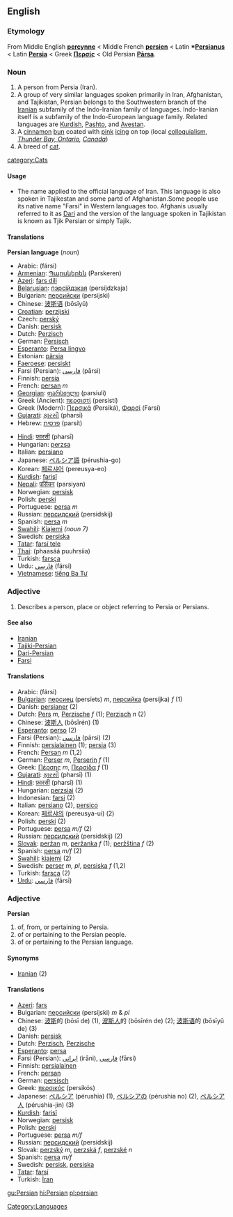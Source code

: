 {{rfc}}
==English==
{{wikipedia}}
===Etymology===
From Middle English '''[[percynne]]''' < Middle French '''[[persien]]''' < Latin '''*[[Persianus]]''' < Latin '''[[Persia]]''' < Greek '''[[Περσίς]]''' < Old Persian '''[[Pārsa]]'''.

===Noun===
#A person from Persia (Iran).
#A group of very similar languages spoken primarily in Iran, Afghanistan, and Tajikistan, Persian belongs to the Southwestern branch of the [[Iranian]] subfamily of the Indo-Iranian family of languages. Indo-Iranian itself is a subfamily of the Indo-European language family. Related languages are [[Kurdish]], [[Pashto]], and [[Avestan]]. 
#A [[cinnamon]] [[bun]] coated with [[pink]] [[icing]] on top (local [[colloquialism]], ''[http://en.wikipedia.org/wiki/Thunder_Bay%2C_Ontario Thunder Bay, Ontario], [[Canada]]'')
#A breed of [[cat]]. 
[[category:Cats]] [[Category:Languages]]

====Usage====
*The name applied to the official language of Iran. This language is also spoken in Tajikestan and some partd of Afghanistan.Some people use its native name "Farsi" in Western languages too. Afghanis usually referred to it as [[Dari]] and the version of the language spoken in Tajikistan is known as Tjik Persian or simply Tajik.
====Translations====
'''Persian language''' (''noun'')
{{top}}
*Arabic: {{ARchar|[[فارسي|فَارْسِي]]}} (fársi)
*[[Armenian]]: [[Պարսկերեն]] (Parskeren)
*[[Azeri]]: [[fars dili]]
*[[Belarusian]]: [[пэрсійдзкая]] (persíjdzkaja)
*Bulgarian: [[персийски]] (persíjski)
*Chinese: [[波斯语]] (bōsīyǔ)
*[[Croatian]]: [[perzijski]]
*Czech: [[perský]]
*Danish: [[persisk]]
*Dutch: [[Perzisch]]
*German: [[Persisch]]
*[[Esperanto]]: [[Persa lingvo]]
*Estonian: [[pärsia]]
*[[Faeroese]]: [[persiskt]]
*Farsi (Persian): [[فارسی]] (pārsi)
*Finnish: [[persia]]
*French: [[persan]] ''m''
*[[Georgian]]: [[ფარსიული]] (parsiuli)
*Greek (Ancient): [[περσιστί]] (persistí)
*Greek (Modern): [[Περσικά]] (Persiká), [[Φαρσί]] (Farsí)
*[[Gujarati]]: [[ફારસી]] (pharsī)
*Hebrew: [[פרסית]] (parsít)
{{mid}}
*[[Hindi]]: [[फारसी]] (pharsī)
*Hungarian: [[perzsa]]
*Italian: [[persiano]]
*Japanese: [[ペルシア語]] (pérushia-go)
*Korean: [[페르샤어]] (pereusya-eo)
*[[Kurdish]]: [[farisî]]
*[[Nepali]]: [[पर्सियन]] (parsiyan)
*Norwegian: [[persisk]]
*Polish: [[perski]]
*Portuguese: [[persa]] ''m''
*Russian: [[персидский]] (persídskij)
*Spanish: [[persa]] ''m''
*[[Swahili]]: [[Kiajemi]] ''(noun 7)''
*Swedish: [[persiska]]
*[[Tatar]]: [[farsí tele]]
*[[Thai]]: {{THchar|[[ภาษาเปอร์เซีย]]}} (phaasáá puuhrsiia)
*Turkish: [[farsça]]
*Urdu: [[فارسي]] (fársi)
*[[Vietnamese]]: [[tiếng Ba Tư]]
{{bottom}}

===Adjective===

# Describes a person, place or object referring to Persia or Persians.

====See also====
*[[Iranian]] 
*[[Tajiki-Persian]]
*[[Dari-Persian]]
*[[Farsi]]

====Translations====

*Arabic: {{ARchar|[[فارسي]]}} (fársi)
*[[Bulgarian]]: [[персиец]] (persíets) ''m'', [[персийка]] (persíjka) ''f'' (1)
*Danish: [[persianer]] (2)
*Dutch: [[Pers]] ''m'', [[Perzische]] ''f'' (1); [[Perzisch]] ''n'' (2)
*Chinese: [[波斯人]] (bōsīrén) (1)
*[[Esperanto]]: [[perso]] (2)
*Farsi (Persian): [[فارسی]] (pārsi) (2)
*Finnish: [[persialainen]] (1); [[persia]] (3)
*French: [[Persan]] ''m'' (1,2)
*German: [[Perser]] ''m'', [[Perserin]] ''f'' (1)
*Greek: [[Πέρσης]] ''m'', [[Περσίδα]] ''f'' (1)
*[[Gujarati]]: [[ફારસી]] (pharsī) (1)
*[[Hindi]]: [[फ़ारसी]] (pharsī) (1)
*Hungarian: [[perzsiai]] (2)
*Indonesian: [[farsi]] (2)
*Italian: [[persiano]] (2), [[persico]]
*Korean: [[페르샤의]] (pereusya-ui) (2)
*Polish: [[perski]] (2)
*Portuguese: [[persa]] ''m/f'' (2)
*Russian: [[персидский]] (persídskij) (2)
*[[Slovak]]: [[peržan#Slovak|peržan]] ''m'', [[peržanka]] ''f'' (1); [[peržština]] ''f'' (2)
*Spanish: [[persa]] ''m/f'' (2)
*[[Swahili]]: [[kiajemi]] (2)
*Swedish: [[perser]] ''m, pl'', [[persiska]] ''f'' (1,2)
*Turkish: [[farsça]] (2)
*[[Urdu]]: [[فارسي]] (fārsī)

===Adjective===
'''Persian'''

# of, from, or pertaining to Persia.
# of or pertaining to the Persian people.
# of or pertaining to the Persian language.

====Synonyms====
*[[Iranian]] (2)

====Translations====
*[[Azeri]]: [[fars]]
*Bulgarian: [[персийски]] (persíjski) ''m'' & ''pl''
*Chinese: [[波斯]]的 (bōsī de) (1), [[波斯人]]的 (bōsīrén de) (2); [[波斯语]]的 (bōsīyǔ de) (3)
*Danish: [[persisk]]
*Dutch: [[Perzisch]], [[Perzische]]
*[[Esperanto]]: [[persa]]
*Farsi (Persian): [[ایرانی]] (irāni), [[فارسی]] (fārsi)
*Finnish: [[persialainen]]
*French: [[persan]]
*German: [[persisch]]
*Greek: [[περσικός]] (persikós)
*Japanese: [[ペルシア]] (pérushia) (1), [[ペルシアの]] (pérushia no) (2), [[ペルシア人]] (pérushia-jin) (3)
*[[Kurdish]]: [[farisî]]
*Norwegian: [[persisk]]
*Polish: [[perski]]
*Portuguese: [[persa]] ''m/f''
*Russian: [[персидский]] (persídskij)
*Slovak: [[perzský]] ''m'', [[perzská]] ''f'', [[perzské]] ''n''
*Spanish: [[persa]] ''m/f''
*Swedish: [[persisk]], [[persiska]]
*[[Tatar]]: [[farsí]]
*Turkish: [[İran]]

[[gu:Persian]]
[[hi:Persian]]
[[pl:persian]]